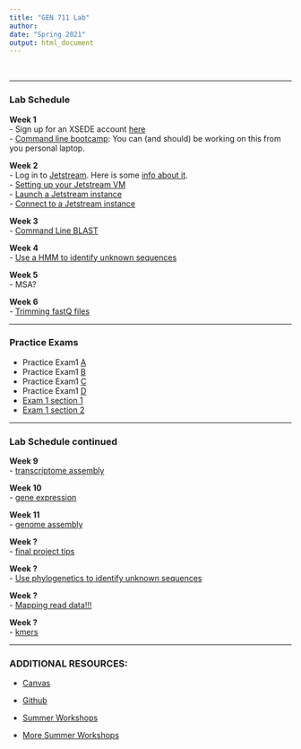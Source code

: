 ```yaml
---
title: "GEN 711 Lab"
author: 
date: "Spring 2021"
output: html_document
---
```


<style type="text/css">

h1.title {
  font-size: 45px;
  color: Black;
  text-align: center;
}
h4.author { /* Header 4 - and the author and data headers use this too  */
    font-size: 18px;
  font-family: "Lucida Console", monospace;
  color: Black;
  text-align: center;
}
h4.date { /* Header 4 - and the author and data headers use this too  */
  font-size: 18px;
  font-family: "Lucida Console", monospace;
  color: Black;
  text-align: center;
</style>
</script>
<div class="row">
<div class="col-xs-12 col-sm-9 text-left">
<br/>

***

### __Lab Schedule__
__Week 1__</br>
- Sign up for an XSEDE account [here](https://www.xsede.org/web/xup/my-xsede?p_p_id=58&p_p_lifecycle=0&p_p_state=maximized&p_p_mode=view&_58_struts_action=%2Flogin%2Fcreate_account)</br>
- [Command line bootcamp](http://rik.smith-unna.com/command_line_bootcamp/): You can (and should) be working on this from you personal laptop.</br>

__Week 2__</br>
- Log in to [Jetstream](https://use.jetstream-cloud.org/). Here is some [info about it](https://iujetstream.atlassian.net/wiki/spaces/JWT/pages/17465367/System+Overview).</br>
- [Setting up your Jetstream VM](usingssh.md)</br>
- [Launch a Jetstream instance](jetstream.md)</br>
- [Connect to a Jetstream instance](connect.md)</br>

__Week 3__</br>
- [Command Line BLAST](lab1_blast.md)</br>

__Week 4__</br>
- [Use a HMM to identify unknown sequences](hmmer.md)</br>

__Week 5__</br>
- MSA?</br>

__Week 6__ </br>
- [Trimming fastQ files](trimming.md)</br>

***
### __Practice Exams__</br>
- Practice Exam1 [A](lab_exam1.md)
- Practice Exam1 [B](lab_exam1a.md)
- Practice Exam1 [C](lab_exam1b.md)
- Practice Exam1 [D](lab_exam1c.md)
- [Exam 1 section 1]()
- [Exam 1 section 2]()

***
### __Lab Schedule continued__
__Week 9__</br>
- [transcriptome assembly](transcriptome.md)</br>

__Week 10__</br>
- [gene expression](expression.md)</br>

__Week 11__</br>
- [genome assembly](bacterial_assembly.md)</br>

__Week ?__</br>
- [final project tips](final_project.m)</br>

__Week ?__</br>
- [Use phylogenetics to identify unknown sequences](phylogenetics.md)</br>

__Week ?__ </br>
- [Mapping read data!!!](mapping.md)</br>

__Week ?__</br>
- [kmers](khmer.md)</br>

***

### __ADDITIONAL RESOURCES:__

- [Canvas](https://mycourses.unh.edun)

- [Github](https://macmanes.github.io/GEN711_S21/)

- [Summer Workshops](ps: http://angus.readthedocs.org/en/2014)

- [More Summer Workshops](http://angus.readthedocs.org/en/2015)

